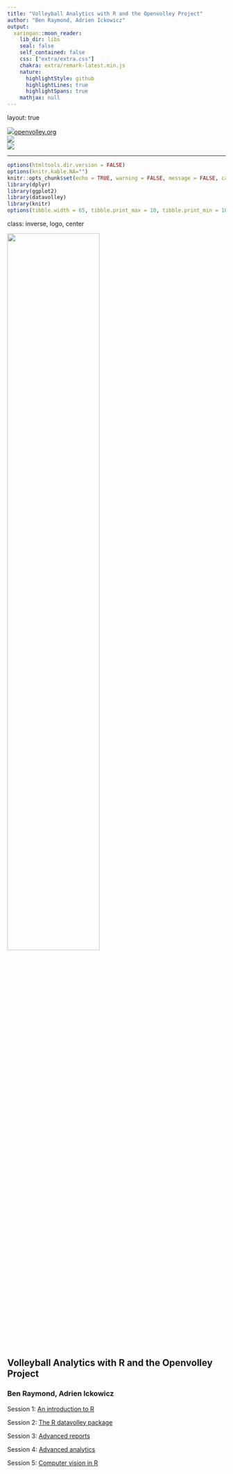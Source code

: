 ```yaml
---
title: "Volleyball Analytics with R and the Openvolley Project"
author: "Ben Raymond, Adrien Ickowicz"
output:
  xaringan::moon_reader:
    lib_dir: libs
    seal: false
    self_contained: false
    css: ["extra/extra.css"]
    chakra: extra/remark-latest.min.js
    nature:
      highlightStyle: github
      highlightLines: true
      highlightSpans: true
    mathjax: null
---
```


layout: true

<div class="my-footer">
  <div class="my-footer-box"><a href="https://openvolley.org/"><img style="display:inline;" src="extra/ovoutline-w.png"/>openvolley.org</a></div>
  <div class="my-footer-box"><a href="https://https://volleyball.ca/"><img src="extra/vc-w-wide.png"/></a></div>
  <div class="my-footer-box"><a href="https://untan.gl/"><img src="extra/su_title-w.png"/></a></div>
</div>

---

```r
options(htmltools.dir.version = FALSE)
options(knitr.kable.NA="")
knitr::opts_chunk$set(echo = TRUE, warning = FALSE, message = FALSE, cache = FALSE, dpi = 120, fig.height = 3, fig.width = 6)
library(dplyr)
library(ggplot2)
library(datavolley)
library(knitr)
options(tibble.width = 65, tibble.print_max = 10, tibble.print_min = 10, width = 80)

```

class: inverse, logo, center

<img src="extra/3logo2.png" style="width:65%; margin-bottom:20px;" />

## Volleyball Analytics with R and the Openvolley Project

### Ben Raymond, Adrien Ickowicz

Session 1: [An introduction to R](s1-intro-R.html)

Session 2: [The R datavolley package](s2-datavolley-basics.html)

Session 3: [Advanced reports](s3-advanced-reports.html)

Session 4: [Advanced analytics](s4-advanced-analytics.html)

Session 5: [Computer vision in R](s5-computer-vision.html)
